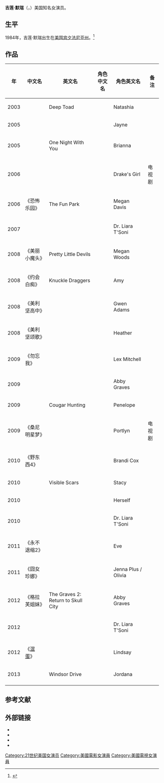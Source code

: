 {{艺人<!--导演、男演员、女演员、男歌手、女歌手、节目主持-->
| 图片     = Jillian_Murray_2008.jpg
| 图片尺寸 = 250px
| 图片简介 = 吉莲·默瑞，2008年。
| 姓名     = 吉莲·默瑞
| 类型     = 女艺人
| 原名     = 
| 英文名   = {{lang|en|Jillian Murray}}
| 綽號     = 
| 国籍     = {{USA}}
| 民族     = 美国人
| 出生日期 = {{birth date and age|1984|6|4}}
| 出生地点 = [[美国|美国]][[宾夕法尼亚州|宾夕法尼亚州]]
| 逝世日期 = <!--卒年在前生年在后{{death date and age|}} -->
| 逝世地点 = 
| 职业     = 演员
| 语言     = [[英语|英语]]
| 教育程度 = 
| 宗教信仰 = 基督教
| 配偶     = <!--  {{marriage|姓名||}}  -->
| 儿女     = 
| 父母     = 
| 活跃年代 = 2003年至今
| 代表作   = 《混蛋》<br>《格拉芙姐妹》<br>《约会白痴》
| 经纪公司 = 
| 奖项     =  <!--  {{Awards|award= |year= |title= }} -->
| 网站     = <!-- {{URL|www.example.com}} -->
| IMDb     = 
}}
'''吉莲·默瑞'''（{{lang-en|Jillian Murray}}，{{bd|1984年|6月4日|||catIdx=M}}）美国知名女演员。

==生平==
1984年，吉莲·默瑞出生在[[美国|美国]][[宾夕法尼亚州|宾夕法尼亚州]]。<ref>{{cite web |url=https://twitter.com/JillianMurray/status/259071667349909504 |title=Twitter / JillianMurray: Trying to make plans for the |publisher=Twitter |date= |accessdate=2012-12-15 |archive-date=2016-04-08 |archive-url=https://web.archive.org/web/20160408112348/https://twitter.com/jillianmurray/status/259071667349909504 |dead-url=no }}</ref>

==作品==
{| class="wikitable"
|-
! 年 !! 中文名 !! 英文名 !! 角色中文名 !! 角色英文名 !! 备注
|-
| 2003
|    ||   Deep Toad   ||   
| Natashia
| 
|-
| 2005
|    ||  {{lang|en|Fifty Pills}}  ||   
| Jayne
|
|-
| 2005
|    ||   One Night With You   ||   
| Brianna
|
|-
| 2006
|    ||  {{lang|en|Drake and Josh}}  ||   
| Drake's Girl 
| 电视剧
|-
| 2006
|  《恐怖乐园》  ||   The Fun Park   ||   
| Megan Davis
|
|-
| 2007
|    ||  {{lang|en|Mass Effect}}  ||   
| Dr. Liara T'Soni 
| 
|-
| 2008
|  《美丽小魔头》  ||   Pretty Little Devils   ||   
| Megan Woods 
|  
|-
| 2008
|  《约会白痴》  ||   Knuckle Draggers   ||   
| Amy
|
|-
| 2008
|   《美利坚高中》 ||  {{lang|en|American High School}}  ||   
| Gwen Adams
|
|-
| 2008
|  《美利坚颂歌》  ||  {{lang|en|An American Carol}}  ||   
| Heather
|
|-
| 2009
|  《勿忘我》  ||  {{lang|en|Forget Me Not}}  ||   
| Lex Mitchell
|
|-
| 2009
|    ||  {{lang|en|The Graves}}  ||   
| Abby Graves
|
|-
| 2009
|    ||   Cougar Hunting   ||   
| Penelope
|
|-
| 2009
|  《桑尼明星梦》  ||  {{lang|en|Sonny With a Chance}}  ||   
| Portlyn 
| 电视剧
|-
| 2010
|  《野东西4》  ||  {{lang|en|Wild Things: Foursome}}  ||   
| Brandi Cox
|
|-
| 2010
|    ||   Visible Scars   ||   
| Stacy
|
|-
| 2010
|    ||  {{lang|en|The Jace Hall Show}}  ||   
| Herself 
|
|-
| 2010
|    ||  {{lang|en|Mass Effect 2}}  ||   
| Dr. Liara T'Soni 
|  
|-
| 2011
|  《永不退缩2》  ||  {{lang|en|Never Back Down 2: The Beatdown}}  ||   
| Eve
|
|-
| 2011
|   《囧女珍娜》 ||  {{lang|en|Awkward.}}  ||   
| Jenna Plus / Olivia
|
|-
| 2012
|  《格拉芙姐妹》  ||   The Graves 2: Return to Skull City   ||   
| Abby Graves
|
|-
| 2012
|    ||  {{lang|en|Mass Effect 3}}  ||   
| Dr. Liara T'Soni 
| 
|-
| 2012
|   《[[混蛋|混蛋]]》 ||  {{lang|en|Bad Ass}}  ||   
| Lindsay
|
|-
| 2013
|    ||   Windsor Drive   ||   
| Jordana
|
|-
|}

==参考文献==
{{reflist}}

==外部链接==
* {{Mtime people|923457}}
* {{douban people}}
*{{IMDb name|0615050}}
*{{MySpace|officialjillianmurray}}

{{Authority control}}
{{DEFAULTSORT:Murray, Jillian}}
[[Category:21世纪美国女演员|Category:21世纪美国女演员]]
[[Category:美國電影女演員|Category:美國電影女演員]]
[[Category:美國電視女演員|Category:美國電視女演員]]
